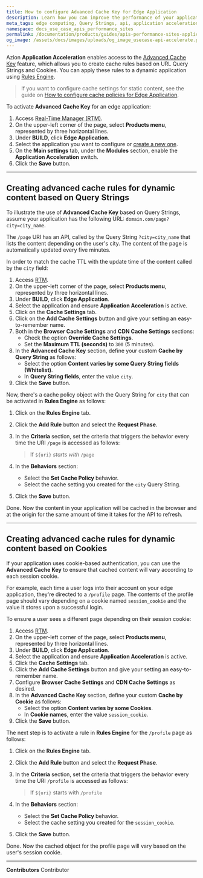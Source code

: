 ```yaml
---
title: How to configure Advanced Cache Key for Edge Application
description: Learn how you can improve the performance of your application and APIs by configuring content cache policies based on the Query String or Cookie of a page using Application Acceleration for Edge Application.
meta_tags: edge computing, Query Strings, api, application acceleration, cache
namespace: docs_use_case_apis_performance_sites
permalink: /documentation/products/guides/apis-performance-sites-application-acceleration/
og_image: /assets/docs/images/uploads/og_image_usecase-api-accelerate.png
---
```


Azion **Application Acceleration** enables access to the [Advanced Cache Key](/en/documentation/products/edge-application/cache-settings/#advanced-cache-key) feature, which allows you to create cache rules based on URL Query Strings and Cookies. You can apply these rules to a dynamic application using [Rules Engine](/en/documentation/products/edge-application/rules-engine/).

> If you want to configure cache settings for static content, see the guide on [How to configure cache policies for Edge Application](/en/documentation/products/guides/edge-caching/).

To activate **Advanced Cache Key** for an edge application:

1. Access [Real-Time Manager (RTM)](https://manager.azion.com/).
2. On the upper-left corner of the page, select **Products menu**, represented by three horizontal lines.
3. Under **BUILD**, click **Edge Application**.
4. Select the application you want to configure or [create a new one](/en/documentation/products/getting-started/).
5. On the **Main settings** tab, under the **Modules** section, enable the **Application Acceleration** switch.
6. Click the **Save** button.

---

## Creating advanced cache rules for dynamic content based on Query Strings

To illustrate the use of **Advanced Cache Key** based on Query Strings, assume your application has the following URL: `domain.com/page?city=city_name`.

The `/page` URI has an API, called by the Query String `?city=city_name` that lists the content depending on the user's city. The content of the page is automatically updated every five minutes.

In order to match the cache TTL with the update time of the content called by the `city` field:

1. Access [RTM](https://manager.azion.com/).
2. On the upper-left corner of the page, select **Products menu**, represented by three horizontal lines.
3. Under **BUILD**, click **Edge Application**.
4. Select the application and ensure **Application Acceleration** is active.
5. Click on the **Cache Settings** tab.
6. Click on the **Add Cache Settings** button and give your setting an easy-to-remember name.
7. Both in the **Browser Cache Settings** and **CDN Cache Settings** sections:
    - Check the option **Override Cache Settings**.
    - Set the **Maximum TTL (seconds)** to `300` (5 minutes).
8. In the **Advanced Cache Key** section, define your custom **Cache by Query String** as follows:
    - Select the option **Content varies by some Query String fields (Whitelist)**.
    - In **Query String fields**, enter the value `city`.
9. Click the **Save** button.

Now, there's a cache policy object with the Query String for `city` that can be activated in **Rules Engine** as follows:

1. Click on the **Rules Engine** tab.
2. Click the **Add Rule** button and select the **Request Phase**.
3. In the **Criteria** section, set the criteria that triggers the behavior every time the URI `/page` is accessed as follows:

    > If `${uri}` *starts with* `/page`

4. In the **Behaviors** section:
    - Select the **Set Cache Policy** behavior.
    - Select the cache setting you created for the `city` Query String.
5. Click the **Save** button.

Done. Now the content in your application will be cached in the browser and at the origin for the same amount of time it takes for the API to refresh.

---

## Creating advanced cache rules for dynamic content based on Cookies

If your application uses cookie-based authentication, you can use the **Advanced Cache Key** to ensure that cached content will vary according to each session cookie.

For example, each time a user logs into their account on your edge application, they're directed to a `/profile` page. The contents of the profile page should vary depending on a cookie named `session_cookie` and the value it stores upon a successful login.

To ensure a user sees a different page depending on their session cookie:

1. Access [RTM](https://manager.azion.com/).
2. On the upper-left corner of the page, select **Products menu**, represented by three horizontal lines.
3. Under **BUILD**, click **Edge Application**.
4. Select the application and ensure **Application Acceleration** is active.
5. Click the **Cache Settings** tab.
6. Click the **Add Cache Settings** button and give your setting an easy-to-remember name.
7. Configure **Browser Cache Settings** and **CDN Cache Settings** as desired.
8. In the **Advanced Cache Key** section, define your custom **Cache by Cookie** as follows:
    - Select the option **Content varies by some Cookies**.
    - In **Cookie names**, enter the value `session_cookie`.
9. Click the **Save** button.

The next step is to activate a rule in **Rules Engine** for the `/profile` page as follows:

1. Click on the **Rules Engine** tab.
2. Click the **Add Rule** button and select the **Request Phase**.
3. In the **Criteria** section, set the criteria that triggers the behavior every time the URI `/profile` is accessed as follows:

    > If `${uri}` starts with `/profile`

4. In the **Behaviors** section:
    - Select the **Set Cache Policy** behavior.
    - Select the cache setting you created for the `session_cookie`.
5. Click the **Save** button.

Done. Now the cached object for the profile page will vary based on the user's session cookie.



---


**Contributors** <ContributorList>Contributor</ContributorList>
